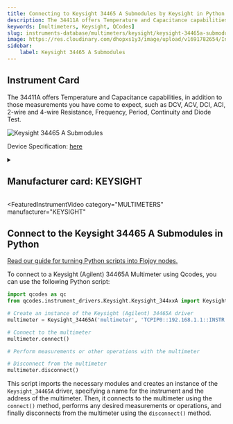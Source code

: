 ```yaml
---
title: Connecting to Keysight 34465 A Submodules by Keysight in Python
description: The 34411A offers Temperature and Capacitance capabilities, in addition to those measurements you have come to expect, such as DCV, ACV, DCI, ACI, 2-wire and 4-wire Resistance, Frequency, Period, Continuity and Diode Test.
keywords: [multimeters, Keysight, QCodes] 
slug: instruments-database/multimeters/keysight/keysight-34465a-submodules 
image: https://res.cloudinary.com/dhopxs1y3/image/upload/v1691782654/Instruments/Multimeters/Keysight-34465A-Submodules/Keysight-34465A-Submodules.png
sidebar:
    label: Keysight 34465 A Submodules 
---
```



## Instrument Card

The 34411A offers Temperature and Capacitance capabilities, in addition to those measurements you have come to expect, such as DCV, ACV, DCI, ACI, 2-wire and 4-wire Resistance, Frequency, Period, Continuity and Diode Test.

![Keysight 34465 A Submodules](https://res.cloudinary.com/dhopxs1y3/image/upload/v1691782654/Instruments/Multimeters/Keysight-34465A-Submodules/Keysight-34465A-Submodules.png)

Device Specification: [here](https://www.keysight.com/us/en/assets/7018-03846/data-sheets/5991-1983.pdf)

<details style={{ marginTop: "15px"}}>
<summary><h2 style={{display:'inline'}}>Manufacturer card: KEYSIGHT</h2></summary>

![KEYSIGHT](https://res.cloudinary.com/dhopxs1y3/image/upload/v1692125973/Instruments/Vendor%20Logos/Keysight.png)

Keysight Technologies, or Keysight, is an American company that manufactures electronics test and measurement equipment and software

- Headquarters: USA
- Yearly Revenue (millions, USD): 5420
- Vendor Website: [here](https://www.keysight.com/us/en/home.html)

</details>


<FeaturedInstrumentVideo
  category="MULTIMETERS"
  manufacturer="KEYSIGHT"
></FeaturedInstrumentVideo>

## Connect to the Keysight 34465 A Submodules in Python

[Read our guide for turning Python scripts into Flojoy nodes.](https://docs.flojoy.ai/contribution/blocks/custom-flojoy-block/)


<Tabs>

<TabItem value="Flojoy" label="Flojoy" className="flojoy-instrument-tabs">

<NodeCardCollection category='MULTIMETERS' manufacturer='KEYSIGHT'></NodeCardCollection>

</TabItem>
<TabItem value="QCodes" label="QCodes">

To connect to a Keysight (Agilent) 34465A Multimeter using Qcodes, you can use the following Python script:

```python
import qcodes as qc
from qcodes.instrument_drivers.Keysight.Keysight_344xxA import Keysight_34465A

# Create an instance of the Keysight (Agilent) 34465A driver
multimeter = Keysight_34465A('multimeter', 'TCPIP0::192.168.1.1::INSTR')

# Connect to the multimeter
multimeter.connect()

# Perform measurements or other operations with the multimeter

# Disconnect from the multimeter
multimeter.disconnect()
```

This script imports the necessary modules and creates an instance of the `Keysight_34465A` driver, specifying a name for the instrument and the address of the multimeter. Then, it connects to the multimeter using the `connect()` method, performs any desired measurements or operations, and finally disconnects from the multimeter using the `disconnect()` method.

</TabItem>
</Tabs>